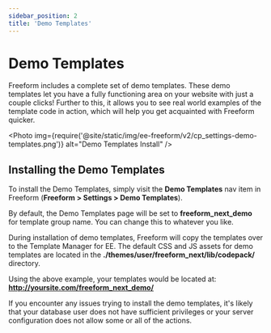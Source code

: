 ```yaml
---
sidebar_position: 2
title: 'Demo Templates'
---
```



# Demo Templates

Freeform includes a complete set of demo templates. These demo templates let you have a fully functioning area on your website with just a couple clicks! Further to this, it allows you to see real world examples of the template code in action, which will help you get acquainted with Freeform quicker.

<Photo
  img={require('@site/static/img/ee-freeform/v2/cp_settings-demo-templates.png')}
  alt="Demo Templates Install"
/>

## Installing the Demo Templates

To install the Demo Templates, simply visit the **Demo Templates** nav item in Freeform (**Freeform > Settings > Demo Templates**).

By default, the Demo Templates page will be set to **freeform_next_demo** for template group name. You can change this to whatever you like.

During installation of demo templates, Freeform will copy the templates over to the Template Manager for EE. The default CSS and JS assets for demo templates are located in the **./themes/user/freeform_next/lib/codepack/** directory.

Using the above example, your templates would be located at:
**http://yoursite.com/freeform_next_demo/**

If you encounter any issues trying to install the demo templates, it's likely that your database user does not have sufficient privileges or your server configuration does not allow some or all of the actions.
